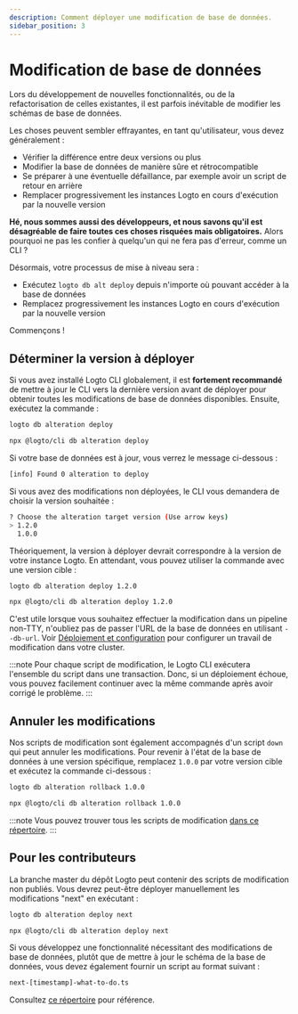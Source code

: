 ```yaml
---
description: Comment déployer une modification de base de données.
sidebar_position: 3
---
```



# Modification de base de données

Lors du développement de nouvelles fonctionnalités, ou de la refactorisation de celles existantes, il est parfois inévitable de modifier les schémas de base de données.

Les choses peuvent sembler effrayantes, en tant qu'utilisateur, vous devez généralement :

- Vérifier la différence entre deux versions ou plus
- Modifier la base de données de manière sûre et rétrocompatible
- Se préparer à une éventuelle défaillance, par exemple avoir un script de retour en arrière
- Remplacer progressivement les instances Logto en cours d'exécution par la nouvelle version

**Hé, nous sommes aussi des développeurs, et nous savons qu'il est désagréable de faire toutes ces choses risquées mais obligatoires.** Alors pourquoi ne pas les confier à quelqu'un qui ne fera pas d'erreur, comme un CLI ?

Désormais, votre processus de mise à niveau sera :

- Exécutez `logto db alt deploy` depuis n'importe où pouvant accéder à la base de données
- Remplacez progressivement les instances Logto en cours d'exécution par la nouvelle version

Commençons !

## Déterminer la version à déployer

Si vous avez installé Logto CLI globalement, il est **fortement recommandé** de mettre à jour le CLI vers la dernière version avant de déployer pour obtenir toutes les modifications de base de données disponibles. Ensuite, exécutez la commande :

<Tabs groupId="cmd">

  <TabItem value="cli" label="CLI">

```bash
logto db alteration deploy
```

  </TabItem>
  <TabItem value="npx" label="npx">

```bash
npx @logto/cli db alteration deploy
```

  </TabItem>

</Tabs>

Si votre base de données est à jour, vous verrez le message ci-dessous :

```bash
[info] Found 0 alteration to deploy
```

Si vous avez des modifications non déployées, le CLI vous demandera de choisir la version souhaitée :

```bash
? Choose the alteration target version (Use arrow keys)
> 1.2.0
  1.0.0
```

Théoriquement, la version à déployer devrait correspondre à la version de votre instance Logto. En attendant, vous pouvez utiliser la commande avec une version cible :

<Tabs groupId="cmd">

  <TabItem value="cli" label="CLI">

```bash
logto db alteration deploy 1.2.0
```

  </TabItem>
  <TabItem value="npx" label="npx">

```bash
npx @logto/cli db alteration deploy 1.2.0
```

  </TabItem>

</Tabs>

C'est utile lorsque vous souhaitez effectuer la modification dans un pipeline non-TTY, n'oubliez pas de passer l'URL de la base de données en utilisant `--db-url`. Voir [Déploiement et configuration](/logto-oss/deployment-and-configuration/) pour configurer un travail de modification dans votre cluster.

:::note
Pour chaque script de modification, le Logto CLI exécutera l'ensemble du script dans une transaction. Donc, si un déploiement échoue, vous pouvez facilement continuer avec la même commande après avoir corrigé le problème.
:::

## Annuler les modifications

Nos scripts de modification sont également accompagnés d'un script `down` qui peut annuler les modifications. Pour revenir à l'état de la base de données à une version spécifique, remplacez `1.0.0` par votre version cible et exécutez la commande ci-dessous :

<Tabs groupId="cmd">

  <TabItem value="cli" label="CLI">

```bash
logto db alteration rollback 1.0.0
```

  </TabItem>
  <TabItem value="npx" label="npx">

```bash
npx @logto/cli db alteration rollback 1.0.0
```

  </TabItem>

</Tabs>

:::note
Vous pouvez trouver tous les scripts de modification [dans ce répertoire](https://github.com/logto-io/logto/tree/master/packages/schemas/alterations).
:::

## Pour les contributeurs

La branche master du dépôt Logto peut contenir des scripts de modification non publiés. Vous devrez peut-être déployer manuellement les modifications "next" en exécutant :

<Tabs groupId="cmd">

  <TabItem value="cli" label="CLI">

```bash
logto db alteration deploy next
```

  </TabItem>
  <TabItem value="npx" label="npx">

```bash
npx @logto/cli db alteration deploy next
```

  </TabItem>

</Tabs>

Si vous développez une fonctionnalité nécessitant des modifications de base de données, plutôt que de mettre à jour le schéma de la base de données, vous devez également fournir un script au format suivant :

```bash
next-[timestamp]-what-to-do.ts
```

Consultez [ce répertoire](https://github.com/logto-io/logto/tree/master/packages/schemas/alterations) pour référence.
